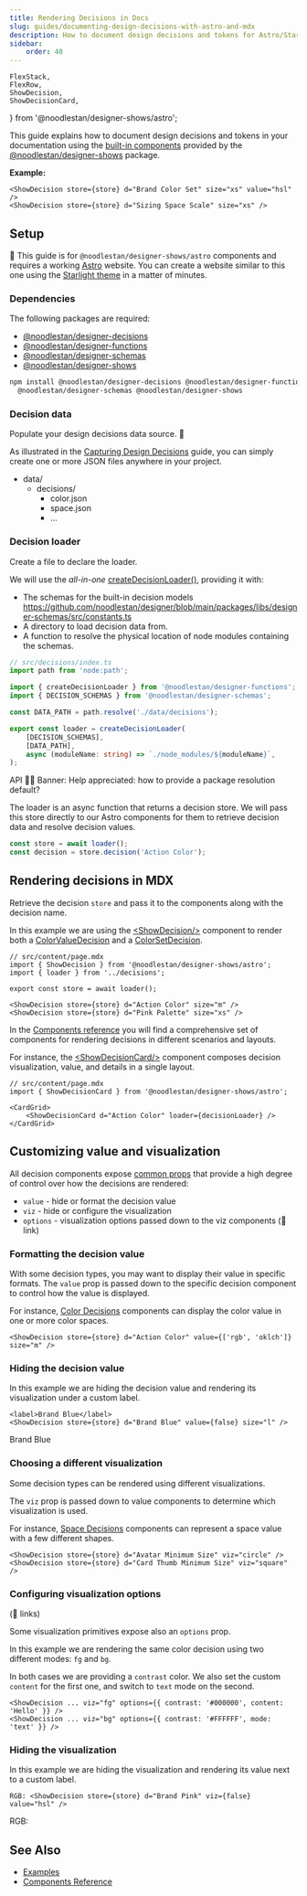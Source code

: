 ```yaml
---
title: Rendering Decisions in Docs
slug: guides/documenting-design-decisions-with-astro-and-mdx
description: How to document design decisions and tokens for Astro/Starlight based docs
sidebar:
    order: 40
---
```


    FlexStack,
    FlexRow,
    ShowDecision,
    ShowDecisionCard,
} from '@noodlestan/designer-shows/astro';



This guide explains how to document design decisions and tokens in your documentation
using the [built-in components](/components) provided by the
[@noodlestan/designer-shows](/api/designer-shows) package.

**Example:**

```mdx
<ShowDecision store={store} d="Brand Color Set" size="xs" value="hsl" />
<ShowDecision store={store} d="Sizing Space Scale" size="xs" />
```

<CardGrid>
    <ShowDecision store={store} d="Brand Color Set" size="xs" value="hsl" />
    <ShowDecision store={store} d="Sizing Space Scale" size="xs" />
</CardGrid>

## Setup

🚧 This guide is for `@noodlestan/designer-shows/astro` components and requires a working
[Astro](https://docs.astro.build/en/getting-started/) website. You can create a website similar
to this one using the [Starlight theme](https://starlight.astro.build/getting-started/) in
a matter of minutes.

### Dependencies

The following packages are required:

-   [@noodlestan/designer-decisions](/api/designer-decisions)
-   [@noodlestan/designer-functions](/api/designer-functions)
-   [@noodlestan/designer-schemas](/api/designer-schemas)
-   [@noodlestan/designer-shows](/api/designer-shows)

```bash
npm install @noodlestan/designer-decisions @noodlestan/designer-functions \
  @noodlestan/designer-schemas @noodlestan/designer-shows
```

### Decision data

Populate your design decisions data source. 🚧

As illustrated in the [Capturing Design Decisions](/guides/capturing-design-decisions-in-data)
guide, you can simply create one or more JSON files anywhere in your project.

<FileTree>

-   data/
    -   decisions/
        -   color.json
        -   space.json
        -   ...

</FileTree>

### Decision loader

Create a file to declare the loader.

We will use the _all-in-one_
[createDecisionLoader()](/api/designer-functions/Loader/createDecisionLoader/),
providing it with:

-   The
    schemas for the built-in decision models
    https://github.com/noodlestan/designer/blob/main/packages/libs/designer-schemas/src/constants.ts
-   A directory to load decision data from.
-   A function to resolve the physical location of node modules containing the schemas.

```ts
// src/decisions/index.ts
import path from 'node:path';

import { createDecisionLoader } from '@noodlestan/designer-functions';
import { DECISION_SCHEMAS } from '@noodlestan/designer-schemas';

const DATA_PATH = path.resolve('./data/decisions');

export const loader = createDecisionLoader(
    [DECISION_SCHEMAS],
    [DATA_PATH],
    async (moduleName: string) => `./node_modules/${moduleName}`,
);
```

API 🚧🚧 Banner: Help appreciated: how to provide a package resolution default?

The loader is an async function that returns a decision store. We will pass this
store directly to our Astro components for them to retrieve decision data and
resolve decision values.

```ts
const store = await loader();
const decision = store.decision('Action Color');
```

## Rendering decisions in MDX

Retrieve the decision `store` and pass it to the components along with the decision name.

In this example we are using the [&lt;ShowDecision/&gt;](/components/Astro/ShowDecision/)
component to render both a [ColorValueDecision](/decision-models/color-value) and a
[ColorSetDecision](/decision-models/color-set).

```mdx
// src/content/page.mdx
import { ShowDecision } from '@noodlestan/designer-shows/astro';
import { loader } from '../decisions';

export const store = await loader();

<ShowDecision store={store} d="Action Color" size="m" />
<ShowDecision store={store} d="Pink Palette" size="xs" />
```

<CardGrid>
    <ShowDecision store={store} d="Action Color" size="m" />
    <ShowDecision store={store} d="Pink Palette" size="xs" />
</CardGrid>

In the [Components reference](/components) you will find a comprehensive set of components
for rendering decisions in different scenarios and layouts.

For instance, the [&lt;ShowDecisionCard/&gt;](/components/Astro/ShowDecisionCard/)
component composes decision visualization, value, and details in a single layout.

```mdx
// src/content/page.mdx
import { ShowDecisionCard } from '@noodlestan/designer-shows/astro';

<CardGrid>
    <ShowDecisionCard d="Action Color" loader={decisionLoader} />
</CardGrid>
```

<FlexStack vpad>
    <ShowDecisionCard store={store} d="Action Color" />
</FlexStack>

## Customizing value and visualization

All decision components expose [common props](/components/Astro/Props/#valueprops) that
provide a high degree of control over how the decisions are rendered:

-   `value` - hide or format the decision value
-   `viz` - hide or configure the visualization
-   `options` - visualization options passed down to the viz components (🚧 link)

### Formatting the decision value

With some decision types, you may want to display their value in specific formats. The `value`
prop is passed down to the specific decision component to control how the value is displayed.

For instance, [Color Decisions](/components/Astro/color) components
can display the color value in one or more color spaces.

```mdx
<ShowDecision store={store} d="Action Color" value={['rgb', 'oklch']} size="m" />
```

<CardGrid>
    <ShowDecision store={store} d="Action Color" value={['rgb', 'oklch']} size="m" />
</CardGrid>

### Hiding the decision value

In this example we are hiding the decision value and rendering its visualization
under a custom label.

```mdx
<label>Brand Blue</label>
<ShowDecision store={store} d="Brand Blue" value={false} size="l" />
```

<FlexStack vpad>
    <label>Brand Blue</label>
    <ShowDecision store={store} d="Brand Blue" value={false} size="l" />
</FlexStack>

### Choosing a different visualization

Some decision types can be rendered using different visualizations.

The `viz` prop is passed down to value components to determine which visualization is used.

For instance, [Space Decisions](/components/Astro/space) components
can represent a space value with a few different shapes.

```mdx
<ShowDecision store={store} d="Avatar Minimum Size" viz="circle" />
<ShowDecision store={store} d="Card Thumb Minimum Size" viz="square" />
```

<CardGrid>
    <ShowDecision store={store} d="Avatar Minimum Size" viz="circle" />
    <ShowDecision store={store} d="Card Thumb Minimum Size" viz="square" />
</CardGrid>

### Configuring visualization options

(🚧 links)

Some visualization primitives expose also an `options` prop.

In this example we are rendering the same color decision using two different
modes: `fg` and `bg`.

In both cases we are providing a `contrast` color. We also set the
custom `content` for the first one, and switch to `text` mode on the second.

```mdx
<ShowDecision ... viz="fg" options={{ contrast: '#000000', content: 'Hello' }} />
<ShowDecision ... viz="bg" options={{ contrast: '#FFFFFF', mode: 'text' }} />
```

<CardGrid>
    <ShowDecision
        store={store}
        d="Action Color"
        value={false}
        viz="fg"
        options={{ contrast: '#000000', content: 'Hello' }}
    />
    <ShowDecision
        store={store}
        d="Action Color"
        value={false}
        viz="bg"
        options={{ contrast: '#FFFFFF', mode: 'text' }}
    />
</CardGrid>

### Hiding the visualization

In this example we are hiding the visualization and rendering its value
next to a custom label.

```mdx
RGB: <ShowDecision store={store} d="Brand Pink" viz={false} value="hsl" />
```

<FlexRow align="center" vpad>
    RGB: <ShowDecision store={store} d="Brand Pink" viz={false} />
</FlexRow>

## See Also

-   [Examples](/examples)
-   [Components Reference](/components)
